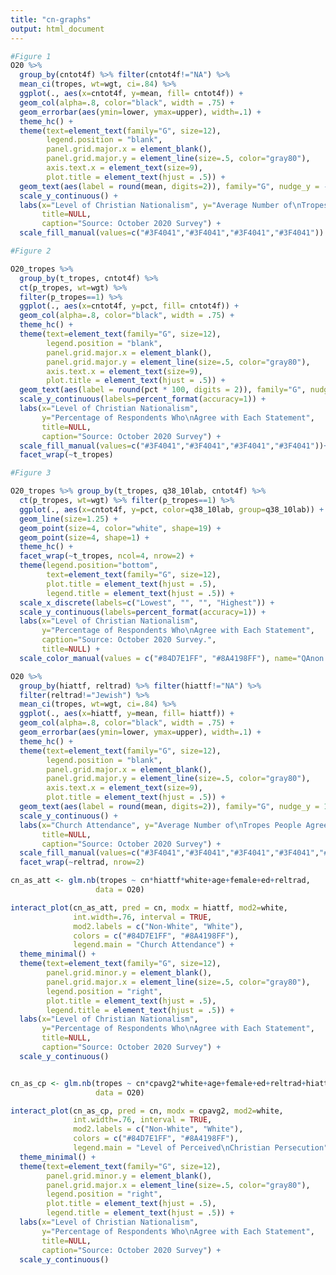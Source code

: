 ```yaml
---
title: "cn-graphs"
output: html_document
---
```


```r
#Figure 1
O20 %>% 
  group_by(cntot4f) %>% filter(cntot4f!="NA") %>% 
  mean_ci(tropes, wt=wgt, ci=.84) %>% 
  ggplot(., aes(x=cntot4f, y=mean, fill= cntot4f)) + 
  geom_col(alpha=.8, color="black", width = .75) + 
  geom_errorbar(aes(ymin=lower, ymax=upper), width=.1) +
  theme_hc() +
  theme(text=element_text(family="G", size=12),
        legend.position = "blank",
        panel.grid.major.x = element_blank(),
        panel.grid.major.y = element_line(size=.5, color="gray80"),
        axis.text.x = element_text(size=9),
        plot.title = element_text(hjust = .5)) +
  geom_text(aes(label = round(mean, digits=2)), family="G", nudge_y = -.6) +
  scale_y_continuous() +
  labs(x="Level of Christian Nationalism", y="Average Number of\nTropes People Agree With", 
       title=NULL,
       caption="Source: October 2020 Survey") +
  scale_fill_manual(values=c("#3F4041","#3F4041","#3F4041","#3F4041"))

```


```r
#Figure 2

O20_tropes %>% 
  group_by(t_tropes, cntot4f) %>% 
  ct(p_tropes, wt=wgt) %>% 
  filter(p_tropes==1) %>% 
  ggplot(., aes(x=cntot4f, y=pct, fill= cntot4f)) + 
  geom_col(alpha=.8, color="black", width = .75) + 
  theme_hc() +
  theme(text=element_text(family="G", size=12),
        legend.position = "blank",
        panel.grid.major.x = element_blank(),
        panel.grid.major.y = element_line(size=.5, color="gray80"),
        axis.text.x = element_text(size=9),
        plot.title = element_text(hjust = .5)) +
  geom_text(aes(label = round(pct * 100, digits = 2)), family="G", nudge_y = -.07, size=3.5, color="white") +
  scale_y_continuous(labels=percent_format(accuracy=1)) +
  labs(x="Level of Christian Nationalism", 
       y="Percentage of Respondents Who\nAgree with Each Statement", 
       title=NULL,
       caption="Source: October 2020 Survey") +
  scale_fill_manual(values=c("#3F4041","#3F4041","#3F4041","#3F4041"))+
  facet_wrap(~t_tropes)

```



```r
#Figure 3

O20_tropes %>% group_by(t_tropes, q38_10lab, cntot4f) %>% 
  ct(p_tropes, wt=wgt) %>% filter(p_tropes==1) %>% 
  ggplot(., aes(x=cntot4f, y=pct, color=q38_10lab, group=q38_10lab)) +
  geom_line(size=1.25) +
  geom_point(size=4, color="white", shape=19) +
  geom_point(size=4, shape=1) +
  theme_hc() +
  facet_wrap(~t_tropes, ncol=4, nrow=2) +
  theme(legend.position="bottom",
        text=element_text(family="G", size=12),        
        plot.title = element_text(hjust = .5),
        legend.title = element_text(hjust = .5)) +
  scale_x_discrete(labels=c("Lowest", "", "", "Highest")) +
  scale_y_continuous(labels=percent_format(accuracy=1)) +
  labs(x="Level of Christian Nationalism", 
       y="Percentage of Respondents Who\nAgree with Each Statement",
       caption="Source: October 2020 Survey.",
       title=NULL) +
  scale_color_manual(values = c("#84D7E1FF", "#8A4198FF"), name="QAnon Belief")

```

```r
O20 %>% 
  group_by(hiattf, reltrad) %>% filter(hiattf!="NA") %>% 
  filter(reltrad!="Jewish") %>% 
  mean_ci(tropes, wt=wgt, ci=.84) %>% 
  ggplot(., aes(x=hiattf, y=mean, fill= hiattf)) + 
  geom_col(alpha=.8, color="black", width = .75) + 
  geom_errorbar(aes(ymin=lower, ymax=upper), width=.1) +
  theme_hc() +
  theme(text=element_text(family="G", size=12),
        legend.position = "blank",
        panel.grid.major.x = element_blank(),
        panel.grid.major.y = element_line(size=.5, color="gray80"),
        axis.text.x = element_text(size=9),
        plot.title = element_text(hjust = .5)) +
  geom_text(aes(label = round(mean, digits=2)), family="G", nudge_y = 1) +
  scale_y_continuous() +
  labs(x="Church Attendance", y="Average Number of\nTropes People Agree With", 
       title=NULL,
       caption="Source: October 2020 Survey") +
  scale_fill_manual(values=c("#3F4041","#3F4041","#3F4041","#3F4041","#3F4041","#3F4041")) +
  facet_wrap(~reltrad, nrow=2)

```

```r
cn_as_att <- glm.nb(tropes ~ cn*hiattf*white+age+female+ed+reltrad, 
                   data = O20)

interact_plot(cn_as_att, pred = cn, modx = hiattf, mod2=white,
              int.width=.76, interval = TRUE,
              mod2.labels = c("Non-White", "White"),
              colors = c("#84D7E1FF", "#8A4198FF"),
              legend.main = "Church Attendance") +
  theme_minimal() +
  theme(text=element_text(family="G", size=12),
        panel.grid.minor.y = element_blank(),
        panel.grid.major.x = element_line(size=.5, color="gray80"),
        legend.position = "right",
        plot.title = element_text(hjust = .5),
        legend.title = element_text(hjust = .5)) +
  labs(x="Level of Christian Nationalism", 
       y="Percentage of Respondents Who\nAgree with Each Statement", 
       title=NULL,
       caption="Source: October 2020 Survey") +
  scale_y_continuous()



```







```r

cn_as_cp <- glm.nb(tropes ~ cn*cpavg2*white+age+female+ed+reltrad+hiattf, 
                   data = O20)

interact_plot(cn_as_cp, pred = cn, modx = cpavg2, mod2=white,
              int.width=.76, interval = TRUE,
              mod2.labels = c("Non-White", "White"),
              colors = c("#84D7E1FF", "#8A4198FF"),
              legend.main = "Level of Perceived\nChristian Persecution") +
  theme_minimal() +
  theme(text=element_text(family="G", size=12),
        panel.grid.minor.y = element_blank(),
        panel.grid.major.x = element_line(size=.5, color="gray80"),
        legend.position = "right",
        plot.title = element_text(hjust = .5),
        legend.title = element_text(hjust = .5)) +
  labs(x="Level of Christian Nationalism", 
       y="Percentage of Respondents Who\nAgree with Each Statement", 
       title=NULL,
       caption="Source: October 2020 Survey") +
  scale_y_continuous()

```


```r



```







